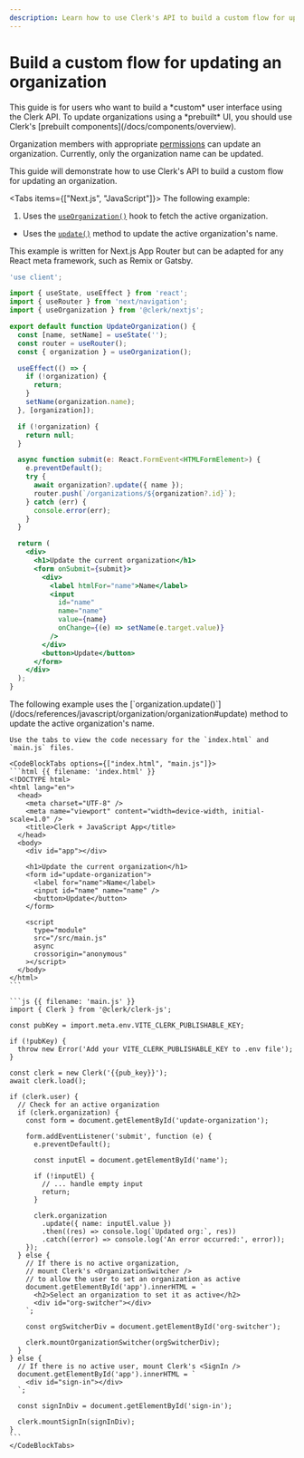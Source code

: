 ```yaml
---
description: Learn how to use Clerk's API to build a custom flow for updating an organization in your application.
---
```


# Build a custom flow for updating an organization

<Callout type="danger">
  This guide is for users who want to build a *custom* user interface using the Clerk API. To update organizations using a *prebuilt* UI, you should use Clerk's [prebuilt components](/docs/components/overview).
</Callout>

Organization members with appropriate [permissions](/docs/organizations/roles-permissions) can update an organization. Currently, only the organization name can be updated.

This guide will demonstrate how to use Clerk's API to build a custom flow for updating an organization.

<Tabs items={["Next.js", "JavaScript"]}>
  <Tab>
  The following example:
  1. Uses the [`useOrganization()`](/docs/references/react/use-organization) hook to fetch the active organization.
  - Uses the [`update()`](/docs/references/javascript/organization/organization#update) method to update the active organization's name.

  This example is written for Next.js App Router but can be adapted for any React meta framework, such as Remix or Gatsby.

  ```jsx {{ filename: 'app/components/UpdateOrganization.tsx' }}
  'use client';

  import { useState, useEffect } from 'react';
  import { useRouter } from 'next/navigation';
  import { useOrganization } from '@clerk/nextjs';

  export default function UpdateOrganization() {
    const [name, setName] = useState('');
    const router = useRouter();
    const { organization } = useOrganization();

    useEffect(() => {
      if (!organization) {
        return;
      }
      setName(organization.name);
    }, [organization]);

    if (!organization) {
      return null;
    }

    async function submit(e: React.FormEvent<HTMLFormElement>) {
      e.preventDefault();
      try {
        await organization?.update({ name });
        router.push(`/organizations/${organization?.id}`);
      } catch (err) {
        console.error(err);
      }
    }

    return (
      <div>
        <h1>Update the current organization</h1>
        <form onSubmit={submit}>
          <div>
            <label htmlFor="name">Name</label>
            <input
              id="name"
              name="name"
              value={name}
              onChange={(e) => setName(e.target.value)}
            />
          </div>
          <button>Update</button>
        </form>
      </div>
    );
  }
  ```
  </Tab>

  <Tab>
    The following example uses the [`organization.update()`](/docs/references/javascript/organization/organization#update) method to update the active organization's name.

    Use the tabs to view the code necessary for the `index.html` and `main.js` files.

    <CodeBlockTabs options={["index.html", "main.js"]}>
    ```html {{ filename: 'index.html' }}
    <!DOCTYPE html>
    <html lang="en">
      <head>
        <meta charset="UTF-8" />
        <meta name="viewport" content="width=device-width, initial-scale=1.0" />
        <title>Clerk + JavaScript App</title>
      </head>
      <body>
        <div id="app"></div>

        <h1>Update the current organization</h1>
        <form id="update-organization">
          <label for="name">Name</label>
          <input id="name" name="name" />
          <button>Update</button>
        </form>

        <script
          type="module"
          src="/src/main.js"
          async
          crossorigin="anonymous"
        ></script>
      </body>
    </html>
    ```

    ```js {{ filename: 'main.js' }}
    import { Clerk } from '@clerk/clerk-js';

    const pubKey = import.meta.env.VITE_CLERK_PUBLISHABLE_KEY;

    if (!pubKey) {
      throw new Error('Add your VITE_CLERK_PUBLISHABLE_KEY to .env file');
    }

    const clerk = new Clerk('{{pub_key}}');
    await clerk.load();

    if (clerk.user) {
      // Check for an active organization
      if (clerk.organization) {
        const form = document.getElementById('update-organization');

        form.addEventListener('submit', function (e) {
          e.preventDefault();

          const inputEl = document.getElementById('name');

          if (!inputEl) {
            // ... handle empty input
            return;
          }

          clerk.organization
            .update({ name: inputEl.value })
            .then((res) => console.log(`Updated org:`, res))
            .catch((error) => console.log('An error occurred:', error));
        });
      } else {
        // If there is no active organization,
        // mount Clerk's <OrganizationSwitcher />
        // to allow the user to set an organization as active
        document.getElementById('app').innerHTML = `
          <h2>Select an organization to set it as active</h2>
          <div id="org-switcher"></div>
        `;

        const orgSwitcherDiv = document.getElementById('org-switcher');

        clerk.mountOrganizationSwitcher(orgSwitcherDiv);
      }
    } else {
      // If there is no active user, mount Clerk's <SignIn />
      document.getElementById('app').innerHTML = `
        <div id="sign-in"></div>
      `;

      const signInDiv = document.getElementById('sign-in');

      clerk.mountSignIn(signInDiv);
    }
    ```
    </CodeBlockTabs>
  </Tab>
</Tabs>
